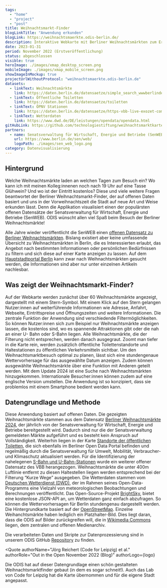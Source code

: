 ```yaml
---
tags:
  - "home"
  - "project"
  - "post"
title: Weihnachtsmarkt-Finder
blogLinkTitle: "Anwendung erkunden"
blogLink: https://weihnachtsmaerkte.odis-berlin.de/
description: Interaktive Webkarte mit Berliner Weihnachtsmärkten zum Erkunden, Planen und Teilen
date: 2023-01-31
period: November 2022 (Erstveröffentlichung)
status: abgeschlossen
visible: true
heroImage: ./images/xmap_desktop_screen.png
mobileImage: ./images/xmap_mobile_screen.png
showImageInMockup: true
projectUrlWithoutProtocol: "weihnachtsmaerkte.odis-berlin.de"
datasets:
  - linkText: Weihnachtsmärkte
    link: https://daten.berlin.de/datensaetze/simple_search_wwwberlindesenwebservicemaerktefesteweihnachtsmaerkte
  - linkText: Öffentliche Toiletten
    link: https://daten.berlin.de/datensaetze/toiletten
  - linkText: ÖPNV Stationen
    link: https://daten.berlin.de/datensaetze/https-vbb-live-exozet-com-media-download-2035
  - linkText: Wetterdaten
    link: https://www.dwd.de/DE/leistungen/opendata/opendata.html
gitHubLink: https://github.com/technologiestiftung/weihnachtsmarktkarte
partners:
  - name: Senatsverwaltung für Wirtschaft, Energie und Betriebe (SenWEB)
    url: https://www.berlin.de/sen/web/
    logoPath: ./images/sen_web_logo.png
category: Datenvisualisierung
---
```


## Hintergrund

Welche Weihnachtsmärkte laden an welchen Tagen zum Besuch ein? Wo kann ich mit meinen Kolleg:innenen noch nach 19 Uhr auf eine Tasse Glühwein? Und wo ist der Eintritt kostenlos? Diese und viele weitere Fragen beantwortet der Berliner Weihnachtsmarkt-Finder, der auf offenen Daten basiert und uns in der Vorweihnachtszeit die Stadt auf neue Art und Weise erkunden lässt. Denn die Applikation visualisiert einen der populärsten offenen Datensätze der Senatsverwaltung für Wirtschaft, Energie und Betriebe (SenWEB). ODIS wünscht allen viel Spaß beim Besuch der Berliner Weihnachtsmärkte!

Alle Jahre wieder veröffentlicht die SenWEB einen [offenen Datensatz zu Berliner Weihnachtsmärkten](https://daten.berlin.de/datensaetze/simple_search_wwwberlindesenwebservicemaerktefesteweihnachtsmaerkte). Bislang existiert aber keine umfassende Übersicht zu Weihnachtsmärkten in Berlin, die es Interessierten erlaubt, das Angebot nach bestimmten Informationen oder persönlichen Bedürfnissen zu filtern und sich diese auf einer Karte anzeigen zu lassen. Auf dem [Hauptstadtportal Berlin](https://www.berlin.de/weihnachtsmarkt/) kann zwar nach Weihnachtsmärkten gesucht werden, die Informationen sind aber nur unter einzelnen Artikeln nachlesbar.

## Was zeigt der Weihnachtsmarkt-Finder?

Auf der Webkarte werden zunächst über 60 Weihnachtsmärkte angezeigt, dargestellt mit einem Stern-Symbol. Mit einem Klick auf den Stern gelangen Nutzer:innen auf weiterführende Informationen wie Adresse, Anfahrt, Webseite, Eintrittspreise und Öffnungszeiten und weitere Informationen. Die zentrale Funktion der Anwendung sind verschiedende Filtermöglichkeiten. So können Nutzer:innen sich zum Beispiel nur Weihnachtsmärkte anzeigen lassen, die kostenlos sind, wo es spannende Attraktionen gibt oder die nah an einer U- Bahn oder S-Bahn liegen. Alle Weihnachtsmärkte, die der Filterung nicht entsprechen, werden danach ausgegraut. Zoomt man tiefer in die Karte rein, werden zusätzlich öffentliche Toilettenstandorte und Haltestationen zu öffentlichen Verkehrsmitteln sichtbar. Um den Weihnachtsmarktbesuch optimal zu planen, lässt sich eine stundengenaue Wettervorhersage für das ausgewählte Datum anzeigen. Zudem können ausgewählte Weihnachtsmärkte über eine Funktion mit Anderen geteilt werden. Mit dem Update 2024 ist eine Suche nach Weihnachtsmärkten hinzugekommen. Internationale Besucher:innen können zudem auf eine englische Version umstellen. Die Anwendung ist so konzipiert, dass sie problemlos mit einem Smartphone bedient werden kann.

## Datengrundlage und Methode

Diese Anwendung basiert auf offenen Daten. Die gezeigten Weihnachtsmärkte stammen aus dem Datensatz [Berliner Weihnachtsmärkte 2024](https://daten.berlin.de/datensaetze/simple_search_wwwberlindesenwebservicemaerktefesteweihnachtsmaerkte), der jährlich von der Senatsverwaltung für Wirtschaft, Energie und Betriebe bereitgestellt wird. Dadurch sind nur die der Senatsverwaltung gemeldeten Märkte aufgeführt und es besteht kein Anspruch auf Vollständigkeit. Weiterhin liegen in der Karte [Standorte der öffentlichen Toiletten](https://daten.berlin.de/datensaetze/toiletten), die sich ebenfalls im Berliner Open Data Portal befinden und regelmäßig durch die Senatsverwaltung für Umwelt, Mobilität, Verbraucher- und Klimaschutz aktualisiert werden. Für die Identifizierung der nahelegenen [S-Bahn und U-Bahn-Stationen](https://daten.berlin.de/datensaetze/https-vbb-live-exozet-com-media-download-2035) wurde ein weiterer offener Datensatz des VBB herangezogen. Weihnachtsmärkte die unter 400m Luftlinie entfernt zu diesen Haltestellen liegen werden entsprechend bei der Filterung “Kurze Wege” ausgegeben. Die Wetterdaten stammen vom [Deutschen Wetterdienst (DWD)](https://www.dwd.de/DE/leistungen/opendata/opendata.html), der im Rahmen seines Open-Data-Programms eine Vielzahl von meteorologischen Beobachtungen und Berechnungen veröffentlicht. Das Open-Source-Projekt [BrightSky](https://brightsky.dev), bietet eine kostenlose JSON-API an, um Wetterdaten ganz einfach abzufragen. So können die Wettervorhersagen für Berlin stundengenau dargestellt werden. Die Hintergrundkarte basiert auf der [OpenStreetMap](https://www.openstreetmap.de).
Einzelne Weihanchtsmärkte haben lediglich ein Platzhalter-Bild. Dies liegt daran, dass die ODIS auf Bilder zurückgreifen will, die in [Wikimedia Commons](https://commons.wikimedia.org/wiki/Commons:First_steps/Uploading_files/de) liegen, dem zentralen und offenen Medienarchiv.

Die verarbeiteten Daten und Skripte zur Datenprozessierung sind in unserem ODIS GitHub [Repository](https://github.com/technologiestiftung/weihnachtsmarktkarte) zu finden.


<Quote
  authorName="Jörg Reichert (Code for Leipzig) et al."
  authorRole="Out in the Open November 2022 (Blog)"
  authorLogo={logo}
>
  Die ODIS hat auf dieser Datengrundlage einen schön gestalteten
  Weihnachtsmarktfinder gebaut (in dem es sogar schneit!). Auch das Lab von Code
  for Leipzig hat die Karte übernommen und für die eigene Stadt angepasst.
</Quote>
